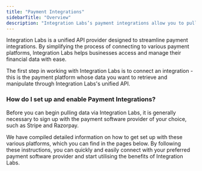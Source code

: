 ```yaml
---
title: "Payment Integrations"
sidebarTitle: "Overview"
description: "Integration Labs’s payment integrations allow you to pull data directly from your customer’s payment software in real-time."
---
```


Integration Labs is a unified API provider designed to streamline payment integrations. By simplifying the process of connecting to various payment platforms, Integration Labs helps businesses access and manage their financial data with ease.

The first step in working with Integration Labs is to connect an integration - this is the payment platform whose data you want to retrieve and manipulate through Integration Labs's unified API.

### How do I set up and enable Payment Integrations?

Before you can begin pulling data via Integration Labs, it is generally necessary to sign up with the payment software provider of your choice, such as Stripe and Razorpay.

We have compiled detailed information on how to get set up with these various platforms, which you can find in the pages below. By following these instructions, you can quickly and easily connect with your preferred payment software provider and start utilising the benefits of Integration Labs.
